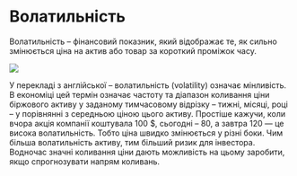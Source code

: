 
# Волатильність

<Callout>Волатильність – фінансовий показник, який відображає те, як сильно змінюється ціна на актив або товар за короткий проміжок часу.</Callout>

<Bleed>![](https://tradinginfo.club/wp-content/uploads/2021/12/%D0%92%D0%BE%D0%BB%D0%B0%D1%82%D0%B8%D0%BB%D1%8C%D0%BD%D0%BE%D1%81%D1%82%D1%8C.jpg)</Bleed>

У перекладі з англійської –  волатильність (volatility) означає мінливість. В економіці цей термін означає частоту та діапазон коливання ціни біржового активу у заданому тимчасовому відрізку – тижні, місяці, році – у порівнянні з середньою ціною цього активу.
Простіше кажучи, коли вчора акція компанії коштувала 100 $, сьогодні – 80, а завтра 120 — це висока волатильність. Тобто ціна швидко змінюється у різні боки.
Чим більша волатильність активу, тим більший ризик для інвестора. Водночас значні коливання ціни дають можливість на цьому заробити, якщо спрогнозувати напрям коливань.